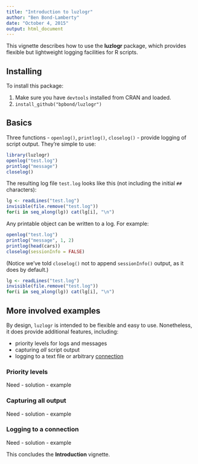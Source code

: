 ```yaml
---
title: "Introduction to luzlogr"
author: "Ben Bond-Lamberty"
date: "October 4, 2015"
output: html_document
---
```


This vignette describes how to use the **luzlogr** package, which provides flexible but lightweight logging facilities for R scripts.

## Installing
To install this package:

1. Make sure you have `devtools` installed from CRAN and loaded.
2. `install_github("bpbond/luzlogr")`

## Basics
Three functions - `openlog()`, `printlog()`, `closelog()` - provide logging of script output. They're simple to use:

```r
library(luzlogr)
openlog("test.log")
printlog("message")
closelog()
```

The resulting log file `test.log` looks like this (not including the initial `##` characters):
```r
lg <- readLines("test.log")
invisible(file.remove("test.log"))
for(i in seq_along(lg)) cat(lg[i], "\n")
```

Any printable object can be written to a log. For example:

```r
openlog("test.log")
printlog("message", 1, 2)
printlog(head(cars))
closelog(sessionInfo = FALSE)
```

(Notice we've told `closelog()` not to append `sessionInfo()` output, as it does by default.)

```r
lg <- readLines("test.log")
invisible(file.remove("test.log"))
for(i in seq_along(lg)) cat(lg[i], "\n")
```

## More involved examples

By design, `luzlogr` is intended to be flexible and easy to use. Nonetheless, it does provide additional features, including:

* priority levels for logs and messages
* capturing *all* script output
* logging to a text file or arbitrary [connection](https://stat.ethz.ch/R-manual/R-devel/library/base/html/connections.html)

### Priority levels

Need - solution - example

### Capturing all output

Need - solution - example

### Logging to a connection

Need - solution - example

This concludes the **Introduction** vignette.
